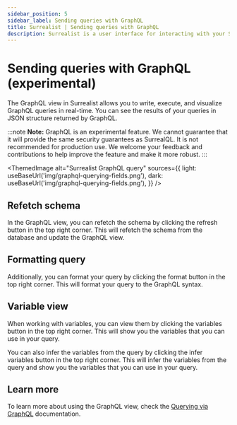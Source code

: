 ```yaml
---
sidebar_position: 5
sidebar_label: Sending queries with GraphQL
title: Surrealist | Sending queries with GraphQL
description: Surrealist is a user interface for interacting with your SurrealDB database visually. It enables you to seamlessly connect to any SurrealDB instance, allowing you to execute queries, explore your tables, design your schemas, and much more.
---
```



# Sending queries with GraphQL (experimental)

The GraphQL view in Surrealist allows you to write, execute, and visualize GraphQL queries in real-time. You can see the results of your queries in JSON structure returned by GraphQL.

:::note
__Note:__ GraphQL is an experimental feature. We cannot guarantee that it will provide the same security guarantees as SurrealQL. It is not recommended for production use. We welcome your feedback and contributions to help improve the feature and make it more robust.
:::


<ThemedImage
  alt="Surrealist GraphQL query"
  sources={{
    light: useBaseUrl('img/graphql-querying-fields.png'),
    dark: useBaseUrl('img/graphql-querying-fields.png'),
  }}
/>


## Refetch schema

In the GraphQL view, you can refetch the schema by clicking the refresh button in the top right corner. This will refetch the schema from the database and update the GraphQL view.


## Formatting query 

Additionally, you can format your query by clicking the format button in the top right corner. This will format your query to the GraphQL syntax.


## Variable view 

When working with variables, you can view them by clicking the variables button in the top right corner. This will show you the variables that you can use in your query.

You can also infer the variables from the query by clicking the infer variables button in the top right corner. This will infer the variables from the query and show you the variables that you can use in your query.


## Learn more

To learn more about using the GraphQL view, check the [Querying via GraphQL](/docs/surrealdb/querying/graphql/surrealist) documentation.
